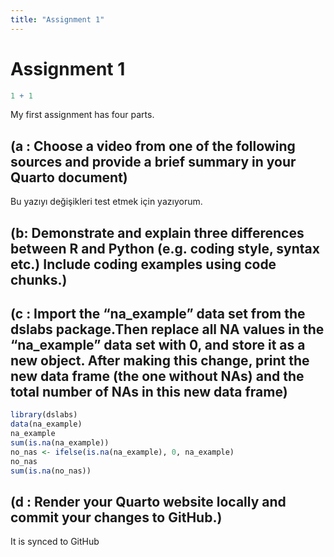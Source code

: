 ```yaml
---
title: "Assignment 1"
---
```


# Assignment 1

```r
1 + 1
```

My first assignment has four parts.

## (a : Choose a video from one of the following sources and provide a brief summary in your Quarto document)

Bu yazıyı değişikleri test etmek için yazıyorum.

## (b: Demonstrate and explain three differences between R and Python (e.g. coding style, syntax etc.) Include coding examples using code chunks.)

## (c : Import the “na_example” data set from the dslabs package.Then replace all NA values in the “na_example” data set with 0, and store it as a new object. After making this change, print the new data frame (the one without NAs) and the total number of NAs in this new data frame)
```r

library(dslabs)
data(na_example)
na_example
sum(is.na(na_example))
no_nas <- ifelse(is.na(na_example), 0, na_example)
no_nas
sum(is.na(no_nas))
```

## (d : Render your Quarto website locally and commit your changes to GitHub.)

It is synced to GitHub